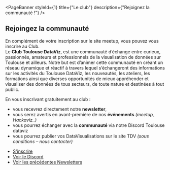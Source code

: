 

<PageBanner 
    styleId={1}
    title={"Le club"}
    description={"Rejoignez la communauté !"}
/>

<section id="one">
<div className="inner">

# Rejoingez la communauté

En complément de votre inscription sur le site meetup, vous pouvez vous inscrire au Club.  
Le **Club Toulouse DataViz**, est une communauté d’échange entre curieux, passionnés, amateurs et professionnels de la visualisation de données sur Toulouse 
et ailleurs. Notre but est d’animer cette communauté en créant un réseau dynamique et réactif à travers lequel s’échangeront des informations sur 
les activités du Toulouse DataViz, les nouveautés, les ateliers, les formations ainsi que diverses opportunités de mieux appréhender et visualiser des 
données de tous secteurs, de toute nature et destinées à tout public. 

En vous inscrivant gratuitement au club :
- vous recevrez directement notre **newsletter**,
- vous serez avertis en avant-première de nos **événements** *(meetup, Hackaviz..)*
- vous pourrez échanger avec la **communauté** via notre Discord Toulouse dataviz
- vous pourrez publier vos DataVisualisations sur le site TDV *(sous conditions – nous contacter)*

<ul className="actions">
  <li><a href={clubInscriptionLink} target="_blank" rel="noreferrer" className="button medium">S'inscrire</a></li>
  <li><a href={discordLink} target="_blank" rel="noreferrer" className="button medium">Voir le Discord</a></li>
  <li><a href={newslettersUrl} target="_blank" rel="noreferrer" className="button medium">Voir les précédentes Newsletters</a></li>
</ul>

<Gallery />

</div>
</section>